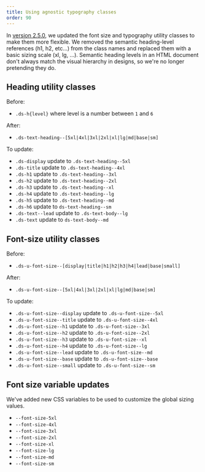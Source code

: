 ```yaml
---
title: Using agnostic typography classes
order: 90
---
```


In [version 2.5.0](https://github.com/CMSgov/design-system/releases/tag/core-2.5.0), we updated the font size and typography utility classes to make them more flexible. We removed the semantic heading-level references (h1, h2, etc...) from the class names and replaced them with a basic sizing scale (xl, lg, &hellip;). Semantic heading levels in an HTML document don't always match the visual hierarchy in designs, so we're no longer pretending they do.

## Heading utility classes

Before:

- `.ds-h{level}` where level is a number between `1` and `6`

After:

- `.ds-text-heading--[5xl|4xl|3xl|2xl|xl|lg|md|base|sm]`

To update:

- `.ds-display` update to `.ds-text-heading--5xl`
- `.ds-title` update to `.ds-text-heading--4xl`
- `.ds-h1` update to `.ds-text-heading--3xl`
- `.ds-h2` update to `.ds-text-heading--2xl`
- `.ds-h3` update to `.ds-text-heading--xl`
- `.ds-h4` update to `.ds-text-heading--lg`
- `.ds-h5` update to `.ds-text-heading--md`
- `.ds-h6` update to `ds-text-heading--sm`
- `.ds-text--lead` update to `.ds-text-body--lg`
- `.ds-text` update to `ds-text-body--md`

## Font-size utility classes

Before:

- `.ds-u-font-size--[display|title|h1|h2|h3|h4|lead|base|small]`

After:

- `.ds-u-font-size--[5xl|4xl|3xl|2xl|xl|lg|md|base|sm]`

To update:

- `.ds-u-font-size--display` update to `.ds-u-font-size--5xl`
- `.ds-u-font-size--title` update to `.ds-u-font-size--4xl`
- `.ds-u-font-size--h1` update to `.ds-u-font-size--3xl`
- `.ds-u-font-size--h2` update to `.ds-u-font-size--2xl`
- `.ds-u-font-size--h3` update to `.ds-u-font-size--xl`
- `.ds-u-font-size--h4` update to `.ds-u-font-size--lg`
- `.ds-u-font-size--lead` update to `.ds-u-font-size--md`
- `.ds-u-font-size--base` update to `.ds-u-font-size--base`
- `.ds-u-font-size--small` update to `.ds-u-font-size--sm`

## Font size variable updates

We've added new CSS variables to be used to customize the global sizing values.

- `--font-size-5xl`
- `--font-size-4xl`
- `--font-size-3xl`
- `--font-size-2xl`
- `--font-size-xl`
- `--font-size-lg`
- `--font-size-md`
- `--font-size-sm`
